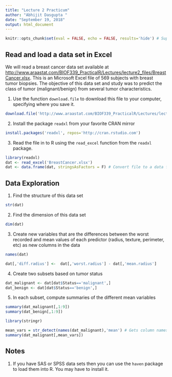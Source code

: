 ```yaml
---
title: "Lecture 2 Practicum"
author: "Abhijit Dasgupta "
date: "September 19, 2018"
output: html_document
---
```


```r
knitr::opts_chunk$set(eval = FALSE, echo = FALSE, results='hide') # Suppress all code and solutions
```


## Read and load a data set in Excel

We will read a breast cancer data set available at  [http://www.araastat.com/BIOF339_PracticalR/Lectures/lecture2_files/BreastCancer.xlsx](http://www.araastat.com/BIOF339_PracticalR/Lectures/lecture2_files/BreastCancer.xlsx). This 
is an Microsoft Excel file of 569 subjects with breast tumor biopsies. The objective of 
this data set and study was to predict the class of tumor (malignant/benign) from several 
tumor characteristics.

1. Use the function `download.file` to download this file to your computer, specifying where you save it.

```r
download.file('http://www.araastat.com/BIOF339_PracticalR/Lectures/lecture2_files/BreastCancer.xlsx', 'BreastCancer.xlsx')
```

2. Install the package `readxl` from your favorite CRAN mirror
```r
install.packages('readxl', repos='http://cran.rstudio.com')
```

3. Read the file in to R using the `read_excel` function from the `readxl` package.

```r
library(readxl)
dat <- read_excel('BreastCancer.xlsx')
dat <- data.frame(dat, stringsAsFactors = F) # Convert file to a data frame, remove spaces from names
```



## Data Exploration

1. Find the structure of this data set
```r
str(dat)
```

2. Find the dimension of this data set
```r
dim(dat)
```

3. Create new variables that are the differences between the worst recorded and mean values of each predictor (radius, texture, perimeter, etc) as new columns in the data
```r
names(dat)

dat[,'diff.radius'] <-  dat[,'worst.radius'] - dat[,'mean.radius']
```

4. Create two subsets based on tumor status

```r
dat_malignant <- dat[dat$Status=='malignant',]
dat_benign <- dat[dat$Status=='benign',]
```

5. In each subset, compute summaries of the different mean variables

```r
summary(dat_malignant[,1:9])
summary(dat_benign[,1:9])
```

```r
library(stringr)

mean_vars = str_detect(names(dat_malignant),'mean') # Gets column names with "mean" in it (what structure is this?)
summary(dat_malignant[,mean_vars])

```


## Notes

1. If you have SAS or SPSS data sets then you can use the `haven` package to load them into R. You may
have to install it.
